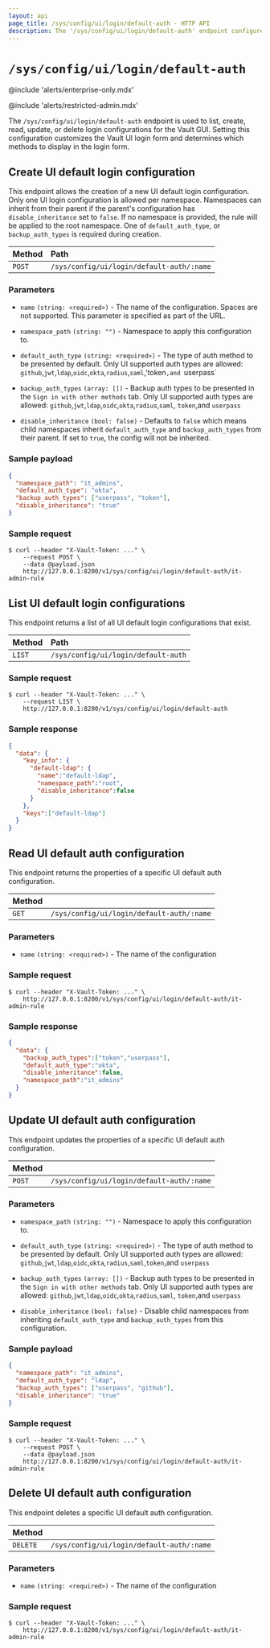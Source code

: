 ```yaml
---
layout: api
page_title: /sys/config/ui/login/default-auth - HTTP API
description: The '/sys/config/ui/login/default-auth' endpoint configures default authentication types that will display on a UI page per namespace.
---
```


# `/sys/config/ui/login/default-auth`

@include 'alerts/enterprise-only.mdx'

@include 'alerts/restricted-admin.mdx'

The `/sys/config/ui/login/default-auth` endpoint is used to list, create, read, update, or delete login configurations for the Vault GUI. Setting this configuration customizes the Vault UI login form and determines which methods to display in the login form.

## Create UI default login configuration

This endpoint allows the creation of a new UI default login configuration. Only one UI login configuration is
allowed per namespace. Namespaces can inherit from their parent if the parent's configuration has `disable_inheritance`
set to `false`. If no namespace is provided, the rule will be applied to the root namespace. One of `default_auth_type`,
or `backup_auth_types` is required during creation.

| Method | Path                              |
| :----- | :-------------------------------- |
| `POST` | `/sys/config/ui/login/default-auth/:name` |

### Parameters

- `name` `(string: <required>)` - The name of the configuration. Spaces are not supported. This parameter is specified as part of the URL.

- `namespace_path` `(string: "")` - Namespace to apply this configuration to.

- `default_auth_type` `(string: <required>)` - The type of auth method to be presented by default. Only UI supported auth types are allowed: `github`,`jwt`,`ldap`,`oidc`,`okta`,`radius`,`saml`,'token`,and `userpass`

- `backup_auth_types` `(array: [])` - Backup auth types to be presented in the `Sign in with other methods` tab. Only UI supported auth types are allowed: `github`,`jwt`,`ldap`,`oidc`,`okta`,`radius`,`saml`, `token`,and `userpass`

- `disable_inheritance` `(bool: false)` - Defaults to `false` which means child namespaces inherit `default_auth_type` and `backup_auth_types` from their parent. If set to `true`, the config will not be inherited.

### Sample payload

```json
{
  "namespace_path": "it_admins",
  "default_auth_type": "okta",
  "backup_auth_types": ["userpass", "token"],
  "disable_inheritance": "true"
}
```

### Sample request

```shell-session
$ curl --header "X-Vault-Token: ..." \
    --request POST \
    --data @payload.json
    http://127.0.0.1:8200/v1/sys/config/ui/login/default-auth/it-admin-rule
```

## List UI default login configurations

This endpoint returns a list of all UI default login configurations that exist.

| Method | Path                              |
| :----- | :-------------------------------- |
| `LIST` | `/sys/config/ui/login/default-auth` |

### Sample request

```shell-session
$ curl --header "X-Vault-Token: ..." \
    --request LIST \
    http://127.0.0.1:8200/v1/sys/config/ui/login/default-auth
```

### Sample response

```json
{
  "data": {
    "key_info": {
      "default-ldap": {
        "name":"default-ldap",
        "namespace_path":"root",
        "disable_inheritance":false
      }
    },
    "keys":["default-ldap"]
  }
}
```



## Read UI default auth configuration

This endpoint returns the properties of a specific UI default auth configuration.

| Method |                                      |
| :----- | :----------------------------------- |
| `GET`  | `/sys/config/ui/login/default-auth/:name` |

### Parameters

- `name` `(string: <required>)` - The name of the configuration

### Sample request

```shell-session
$ curl --header "X-Vault-Token: ..." \
    http://127.0.0.1:8200/v1/sys/config/ui/login/default-auth/it-admin-rule
```

### Sample response

```json
{
  "data": {
    "backup_auth_types":["token","userpass"],
    "default_auth_type":"okta",
    "disable_inheritance":false,
    "namespace_path":"it_admins"
  }
}
```

## Update UI default auth configuration

This endpoint updates the properties of a specific UI default auth configuration.

| Method |                                      |
| :----- | :----------------------------------- |
| `POST` | `/sys/config/ui/login/default-auth/:name` |

### Parameters

- `namespace_path` `(string: "")` - Namespace to apply this configuration to.

- `default_auth_type` `(string: <required>)` - The type of auth method to be presented by default. Only UI supported auth types are allowed: `github`,`jwt`,`ldap`,`oidc`,`okta`,`radius`,`saml`,`token`,and `userpass`

- `backup_auth_types` `(array: [])` - Backup auth types to be presented in the `Sign in with other methods` tab. Only UI supported auth types are allowed: `github`,`jwt`,`ldap`,`oidc`,`okta`,`radius`,`saml`, `token`,and `userpass`

- `disable_inheritance` `(bool: false)` - Disable child namespaces from inheriting `default_auth_type` and `backup_auth_types` from this configuration.

### Sample payload

```json
{
  "namespace_path": "it_admins",
  "default_auth_type": "ldap",
  "backup_auth_types": ["userpass", "github"],
  "disable_inheritance": "true"
}
```

### Sample request

```shell-session
$ curl --header "X-Vault-Token: ..." \
    --request POST \
    --data @payload.json
    http://127.0.0.1:8200/v1/sys/config/ui/login/default-auth/it-admin-rule
```

## Delete UI default auth configuration

This endpoint deletes a specific UI default auth configuration.

| Method   |                                      |
| :------- | :----------------------------------- |
| `DELETE` | `/sys/config/ui/login/default-auth/:name` |

### Parameters

- `name` `(string: <required>)` - The name of the configuration

### Sample request

```shell-session
$ curl --header "X-Vault-Token: ..." \
    http://127.0.0.1:8200/v1/sys/config/ui/login/default-auth/it-admin-rule
```
